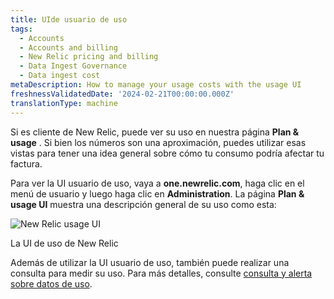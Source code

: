 ```yaml
---
title: UIde usuario de uso
tags:
  - Accounts
  - Accounts and billing
  - New Relic pricing and billing
  - Data Ingest Governance
  - Data ingest cost
metaDescription: How to manage your usage costs with the usage UI
freshnessValidatedDate: '2024-02-21T00:00:00.000Z'
translationType: machine
---
```



Si es cliente de New Relic, puede ver su uso en nuestra página <DNT>**Plan & usage**</DNT> . Si bien los números son una aproximación, puedes utilizar esas vistas para tener una idea general sobre cómo tu consumo podría afectar tu factura.

Para ver la UI usuario de uso, vaya a <DNT>**one.newrelic.com**</DNT>, haga clic en el menú de usuario y luego haga clic en <DNT>**Administration**</DNT>. La página <DNT>**Plan & usage UI**</DNT> muestra una descripción general de su uso como esta:

<img
  title="New Relic usage UI"
  alt="New Relic usage UI"
  src={accountsUsageUi}
/>

<figcaption>
  La UI de uso de New Relic
</figcaption>

Además de utilizar la UI usuario de uso, también puede realizar una consulta para medir su uso. Para más detalles, consulte [consulta y alerta sobre datos de uso](/docs/accounts/accounts-billing/new-relic-one-pricing-billing/usage-queries-alerts/).